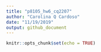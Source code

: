 ```yaml
---
title: "p8105_hw6_cq2207"
author: "Carolina Q Cardoso"
date: "11/19/2019"
output: github_document
---
```


```r
knitr::opts_chunk$set(echo = TRUE)
```
